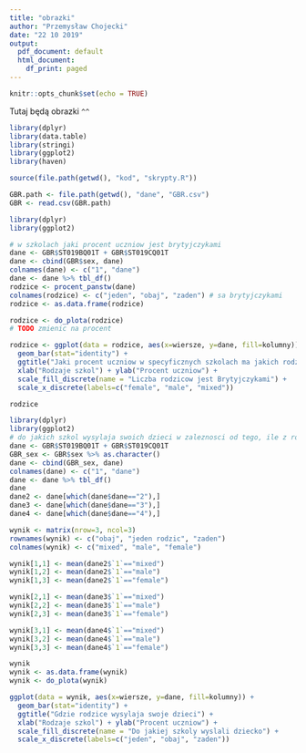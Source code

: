 ```yaml
---
title: "obrazki"
author: "Przemysław Chojecki"
date: "22 10 2019"
output:
  pdf_document: default
  html_document:
    df_print: paged
---
```


```r
knitr::opts_chunk$set(echo = TRUE)
```

Tutaj będą obrazki `^^`\


```r
library(dplyr)
library(data.table)
library(stringi)
library(ggplot2)
library(haven)

source(file.path(getwd(), "kod", "skrypty.R"))
```

```r
GBR.path <- file.path(getwd(), "dane", "GBR.csv")
GBR <- read.csv(GBR.path)
```




```r
library(dplyr)
library(ggplot2)

# w szkolach jaki procent uczniow jest brytyjczykami
dane <- GBR$ST019BQ01T + GBR$ST019CQ01T
dane <- cbind(GBR$sex, dane)
colnames(dane) <- c("1", "dane")
dane <- dane %>% tbl_df()
rodzice <- procent_panstw(dane)
colnames(rodzice) <- c("jeden", "obaj", "zaden") # sa brytyjczykami
rodzice <- as.data.frame(rodzice)

rodzice <- do_plota(rodzice)
# TODO zmienic na procent

rodzice <- ggplot(data = rodzice, aes(x=wiersze, y=dane, fill=kolumny)) +
  geom_bar(stat="identity") +
  ggtitle("Jaki procent uczniow w specyficznych szkolach ma jakich rodzicow") +
  xlab("Rodzaje szkol") + ylab("Procent uczniow") +
  scale_fill_discrete(name = "Liczba rodzicow jest Brytyjczykami") +
  scale_x_discrete(labels=c("female", "male", "mixed"))

rodzice
```


```r
library(dplyr)
library(ggplot2)
# do jakich szkol wysylaja swoich dzieci w zaleznosci od tego, ile z rodzicow jest Brytyjczykami
dane <- GBR$ST019BQ01T + GBR$ST019CQ01T
GBR_sex <- GBR$sex %>% as.character()
dane <- cbind(GBR_sex, dane)
colnames(dane) <- c("1", "dane")
dane <- dane %>% tbl_df()
dane
dane2 <- dane[which(dane$dane=="2"),]
dane3 <- dane[which(dane$dane=="3"),]
dane4 <- dane[which(dane$dane=="4"),]

wynik <- matrix(nrow=3, ncol=3)
rownames(wynik) <- c("obaj", "jeden rodzic", "zaden")
colnames(wynik) <- c("mixed", "male", "female")

wynik[1,1] <- mean(dane2$`1`=="mixed")
wynik[1,2] <- mean(dane2$`1`=="male")
wynik[1,3] <- mean(dane2$`1`=="female")

wynik[2,1] <- mean(dane3$`1`=="mixed")
wynik[2,2] <- mean(dane3$`1`=="male")
wynik[2,3] <- mean(dane3$`1`=="female")

wynik[3,1] <- mean(dane4$`1`=="mixed")
wynik[3,2] <- mean(dane4$`1`=="male")
wynik[3,3] <- mean(dane4$`1`=="female")

wynik
wynik <- as.data.frame(wynik)
wynik <- do_plota(wynik)

ggplot(data = wynik, aes(x=wiersze, y=dane, fill=kolumny)) +
  geom_bar(stat="identity") +
  ggtitle("Gdzie rodzice wysylaja swoje dzieci") +
  xlab("Rodzaje szkol") + ylab("Procent uczniow") +
  scale_fill_discrete(name = "Do jakiej szkoly wyslali dziecko") +
  scale_x_discrete(labels=c("jeden", "obaj", "zaden"))
```






































